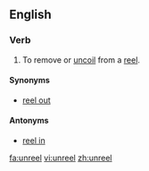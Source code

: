==English==

===Verb===
{{en-verb|unreels|unreeling|unreeled|unreeled}}

# To remove or [[uncoil]] from a [[reel]].

====Synonyms====
* [[reel out]]

====Antonyms====
* [[reel in]]

[[fa:unreel]]
[[vi:unreel]]
[[zh:unreel]]